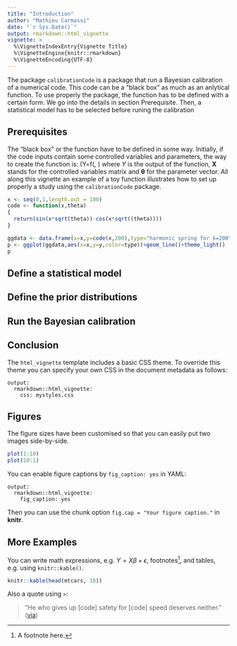 ```yaml
---
title: "Introduction"
author: "Mathieu Carmassi"
date: "`r Sys.Date()`"
output: rmarkdown::html_vignette
vignette: >
  %\VignetteIndexEntry{Vignette Title}
  %\VignetteEngine{knitr::rmarkdown}
  %\VignetteEncoding{UTF-8}
---
```


The package `calibrationCode` is a package that run a Bayesian calibration of a numerical code. This code can be a "black box" as much as an anlytical function. To use properly the package, the function has to be defined with a certain form. We go into the details in section Prerequisite. Then, a statistical model has to be selected before runing the calibration

## Prerequisites

The "black box" or the function have to be defined in some way. Initially, if the code inputs contain some controlled variables and parameters, the way to create the function is:
\(Y=f(\boldsymbol{X},\boldsymbol{\theta)} \)
where $Y$ is the output of the function, $\boldsymbol{X}$ stands for the controlled variables matrix and $\boldsymbol{\theta}$ for the parameter vector. All along this vignette an example of a toy function illustrates how to set up properly a study using the `calibrationCode` package.


```r
x <- seq(0,1,length.out = 100)
code <- function(x,theta)
{
  return(sin(x*sqrt(theta))-cos(x*sqrt((theta))))
}
```

```r
ggdata <- data.frame(x=x,y=code(x,200),type="harmonic spring for k=200")
p <- ggplot(ggdata,aes(x=x,y=y,color=type))+geom_line()+theme_light()
p
```



## Define a statistical model

## Define the prior distributions

## Run the Bayesian calibration

## Conclusion

The `html_vignette` template includes a basic CSS theme. To override this theme you can specify your own CSS in the document metadata as follows:

    output: 
      rmarkdown::html_vignette:
        css: mystyles.css

## Figures

The figure sizes have been customised so that you can easily put two images side-by-side. 

```r
plot(1:10)
plot(10:1)
```

You can enable figure captions by `fig_caption: yes` in YAML:

    output:
      rmarkdown::html_vignette:
        fig_caption: yes

Then you can use the chunk option `fig.cap = "Your figure caption."` in **knitr**.

## More Examples

You can write math expressions, e.g. $Y = X\beta + \epsilon$, footnotes^[A footnote here.], and tables, e.g. using `knitr::kable()`.

```r
knitr::kable(head(mtcars, 10))
```

Also a quote using `>`:

> "He who gives up [code] safety for [code] speed deserves neither."
([via](https://twitter.com/hadleywickham/status/504368538874703872))
